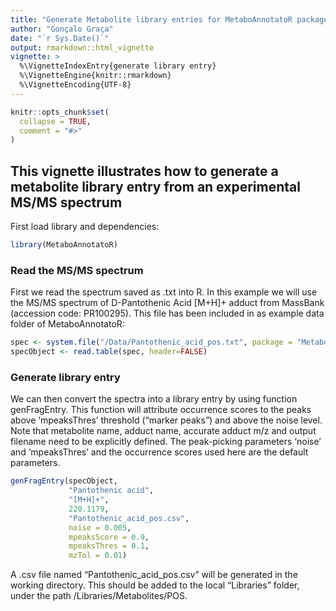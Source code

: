 ```yaml
---
title: "Generate Metabolite library entries for MetaboAnnotatoR package"
author: "Gonçalo Graça"
date: "`r Sys.Date()`"
output: rmarkdown::html_vignette
vignette: >
  %\VignetteIndexEntry{generate library entry}
  %\VignetteEngine{knitr::rmarkdown}
  %\VignetteEncoding{UTF-8}
---
```


```r
knitr::opts_chunk$set(
  collapse = TRUE,
  comment = "#>"
)
```

## This vignette illustrates how to generate a metabolite library entry from an experimental MS/MS spectrum

First load library and dependencies:

```r
library(MetaboAnnotatoR)
```

### Read the MS/MS spectrum

First we read the spectrum saved as .txt into R. In this example we will use the MS/MS spectrum of D-Pantothenic Acid [M+H]+ adduct
from MassBank (accession code: PR100295). This file has been included in as example data folder of MetaboAnnotatoR:

```r
spec <- system.file("/Data/Pantothenic_acid_pos.txt", package = "MetaboAnnotatoR")
specObject <- read.table(spec, header=FALSE)
```


### Generate library entry

We can then convert the spectra into a library entry by using function genFragEntry.
This function will attribute occurrence scores to the peaks above 'mpeaksThres' threshold ("marker peaks") and above the noise level.
Note that metabolite name, adduct name, accurate adduct m/z and output filename need to be explicitly defined.
The peak-picking parameters 'noise' and 'mpeaksThres' and the occurrence scores used here are the default parameters.

```r
genFragEntry(specObject, 
             "Pantothenic acid",
             "[M+H]+",
             220.1179,
             "Pantothenic_acid_pos.csv",
             noise = 0.005,
             mpeaksScore = 0.9, 
             mpeaksThres = 0.1,
             mzTol = 0.01)
```

A .csv file named "Pantothenic_acid_pos.csv" will be generated in the working directory. This should be added to the local "Libraries" folder, under the path /Libraries/Metabolites/POS.
